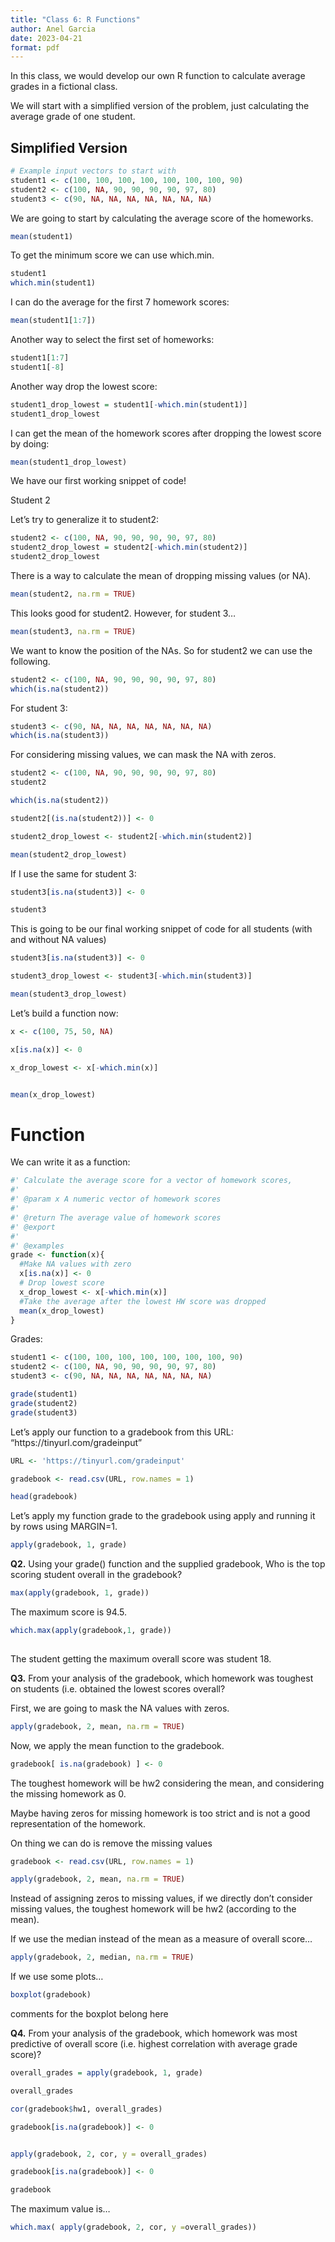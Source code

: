 ```yaml
---
title: "Class 6: R Functions"
author: Anel Garcia
date: 2023-04-21
format: pdf
---
```


In this class, we would develop our own R function to calculate average grades in a fictional class.

We will start with a simplified version of the problem, just calculating the average grade of one student.

## Simplified Version

```r
# Example input vectors to start with
student1 <- c(100, 100, 100, 100, 100, 100, 100, 90)
student2 <- c(100, NA, 90, 90, 90, 90, 97, 80)
student3 <- c(90, NA, NA, NA, NA, NA, NA, NA)

```

We are going to start by calculating the average score of the homeworks.

```r
mean(student1)
```

To get the minimum score we can use which.min.

```r
student1
which.min(student1)
```

I can do the average for the first 7 homework scores:

```r
mean(student1[1:7])
```

Another way to select the first set of homeworks:

```r
student1[1:7]
student1[-8]

```

Another way drop the lowest score:

```r
student1_drop_lowest = student1[-which.min(student1)]
student1_drop_lowest
```

I can get the mean of the homework scores after dropping the lowest score by doing:

```r
mean(student1_drop_lowest)

```

We have our first working snippet of code!

Student 2

Let's try to generalize it to student2:

```r
student2 <- c(100, NA, 90, 90, 90, 90, 97, 80)
student2_drop_lowest = student2[-which.min(student2)]
student2_drop_lowest
```

There is a way to calculate the mean of dropping missing values (or NA).

```r
mean(student2, na.rm = TRUE)

```

This looks good for student2. However, for student 3...

```r
mean(student3, na.rm = TRUE)
```

We want to know the position of the NAs. So for student2 we can use the following.

```r
student2 <- c(100, NA, 90, 90, 90, 90, 97, 80)
which(is.na(student2))

```

For student 3:

```r
student3 <- c(90, NA, NA, NA, NA, NA, NA, NA)
which(is.na(student3))

```

For considering missing values, we can mask the NA with zeros.

```r
student2 <- c(100, NA, 90, 90, 90, 90, 97, 80)
student2
```

```r
which(is.na(student2))
```

```r
student2[(is.na(student2))] <- 0

student2_drop_lowest <- student2[-which.min(student2)]

mean(student2_drop_lowest)

```

If I use the same for student 3:

```r
student3[is.na(student3)] <- 0

student3
```

This is going to be our final working snippet of code for all students (with and without NA values)

```r
student3[is.na(student3)] <- 0

student3_drop_lowest <- student3[-which.min(student3)]

mean(student3_drop_lowest)

```

Let's build a function now:

```r
x <- c(100, 75, 50, NA)

x[is.na(x)] <- 0

x_drop_lowest <- x[-which.min(x)]


mean(x_drop_lowest)

```

# Function

We can write it as a function:

```r
#' Calculate the average score for a vector of homework scores,
#'
#' @param x A numeric vector of homework scores
#'
#' @return The average value of homework scores 
#' @export
#'
#' @examples
grade <- function(x){
  #Make NA values with zero
  x[is.na(x)] <- 0
  # Drop lowest score
  x_drop_lowest <- x[-which.min(x)]
  #Take the average after the lowest HW score was dropped
  mean(x_drop_lowest)
}
```

Grades:

```r
student1 <- c(100, 100, 100, 100, 100, 100, 100, 90)
student2 <- c(100, NA, 90, 90, 90, 90, 97, 80)
student3 <- c(90, NA, NA, NA, NA, NA, NA, NA)

grade(student1)
grade(student2)
grade(student3)

```

Let's apply our function to a gradebook from this URL: "https://tinyurl.com/gradeinput"

```r
URL <- 'https://tinyurl.com/gradeinput'

gradebook <- read.csv(URL, row.names = 1)

head(gradebook)

```

Let's apply my function grade to the gradebook using apply and running it by rows using MARGIN=1.

```r
apply(gradebook, 1, grade)
```

**Q2.** Using your grade() function and the supplied gradebook, Who is the top scoring student overall in the gradebook?

```r
max(apply(gradebook, 1, grade))

```

The maximum score is 94.5.

```r
which.max(apply(gradebook,1, grade))
          
```

The student getting the maximum overall score was student 18.

**Q3.** From your analysis of the gradebook, which homework was toughest on students (i.e. obtained the lowest scores overall?

First, we are going to mask the NA values with zeros.

```r
apply(gradebook, 2, mean, na.rm = TRUE)

```

Now, we apply the mean function to the gradebook.

```r
gradebook[ is.na(gradebook) ] <- 0
```

The toughest homework will be hw2 considering the mean, and considering the missing homework as 0.

Maybe having zeros for missing homework is too strict and is not a good representation of the homework.

On thing we can do is remove the missing values

```r
gradebook <- read.csv(URL, row.names = 1)

apply(gradebook, 2, mean, na.rm = TRUE)

```

Instead of assigning zeros to missing values, if we directly don't consider missing values, the toughest homework will be hw2 (according to the mean).

If we use the median instead of the mean as a measure of overall score...

```r
apply(gradebook, 2, median, na.rm = TRUE)

```

If we use some plots...

```r
boxplot(gradebook)

```

comments for the boxplot belong here

**Q4.** From your analysis of the gradebook, which homework was most predictive of overall score (i.e. highest correlation with average grade score)?

```r
overall_grades = apply(gradebook, 1, grade)

overall_grades

```

```r
cor(gradebook$hw1, overall_grades)


```

```r
gradebook[is.na(gradebook)] <- 0


apply(gradebook, 2, cor, y = overall_grades)
```

```r
gradebook[is.na(gradebook)] <- 0

gradebook

```

The maximum value is...

```r
which.max( apply(gradebook, 2, cor, y =overall_grades))
```
